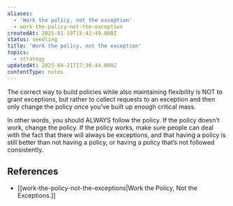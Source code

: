 ```yaml
---
aliases:
  - 'Work the policy, not the exception'
  - work-the-policy-not-the-exception
createdAt: 2025-01-19T15:42:49.000Z
status: seedling
title: 'Work the policy, not the exception'
topics:
  - strategy
updatedAt: 2025-04-21T17:30:44.000Z
contentType: notes
---
```

The correct way to build policies while also maintaining flexibility is NOT to grant exceptions, but rather to collect requests to an exception and then only change the policy once you’ve built up enough critical mass.

In other words, you should ALWAYS follow the policy. If the policy doesn’t work, change the policy. If the policy works, make sure people can deal with the fact that there will always be exceptions, and that having a policy is still better than not having a policy, or having a policy that’s not followed consistently.

## References

- [[work-the-policy-not-the-exceptions|Work the Policy, Not the Exceptions.]]
